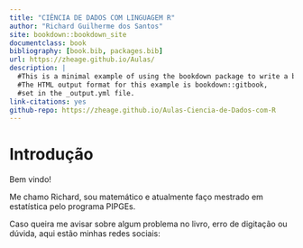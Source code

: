 ```yaml
--- 
title: "CIÊNCIA DE DADOS COM LINGUAGEM R"
author: "Richard Guilherme dos Santos"
site: bookdown::bookdown_site
documentclass: book
bibliography: [book.bib, packages.bib]
url: https://zheage.github.io/Aulas/
description: |
  #This is a minimal example of using the bookdown package to write a book.
  #The HTML output format for this example is bookdown::gitbook,
  #set in the _output.yml file.
link-citations: yes
github-repo: https://zheage.github.io/Aulas-Ciencia-de-Dados-com-R
---
```


# Introdução {-}

Bem vindo!

Me chamo Richard, sou matemático e atualmente faço mestrado em estatística
pelo programa PIPGEs.

Caso queira me avisar sobre algum problema no livro, erro de digitação ou
dúvida, aqui estão minhas redes sociais:
